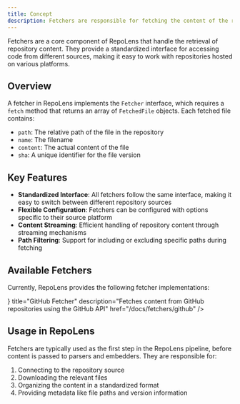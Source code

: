 ```yaml
---
title: Concept
description: Fetchers are responsible for fetching the content of the repository
---
```


Fetchers are a core component of RepoLens that handle the retrieval of repository content. They provide a standardized interface for accessing code from different sources, making it easy to work with repositories hosted on various platforms.

## Overview

A fetcher in RepoLens implements the `Fetcher` interface, which requires a `fetch` method that returns an array of `FetchedFile` objects. Each fetched file contains:

- `path`: The relative path of the file in the repository
- `name`: The filename
- `content`: The actual content of the file
- `sha`: A unique identifier for the file version

## Key Features

- **Standardized Interface**: All fetchers follow the same interface, making it easy to switch between different repository sources
- **Flexible Configuration**: Fetchers can be configured with options specific to their source platform
- **Content Streaming**: Efficient handling of repository content through streaming mechanisms
- **Path Filtering**: Support for including or excluding specific paths during fetching

## Available Fetchers

Currently, RepoLens provides the following fetcher implementations:

<Cards>
  <Card
    icon={<Icon icon="ph:github-logo" className="text-white" />}
    title="GitHub Fetcher"
    description="Fetches content from GitHub repositories using the GitHub API"
    href="/docs/fetchers/github"
  />
</Cards>

## Usage in RepoLens

Fetchers are typically used as the first step in the RepoLens pipeline, before content is passed to parsers and embedders. They are responsible for:

1. Connecting to the repository source
2. Downloading the relevant files
3. Organizing the content in a standardized format
4. Providing metadata like file paths and version information
